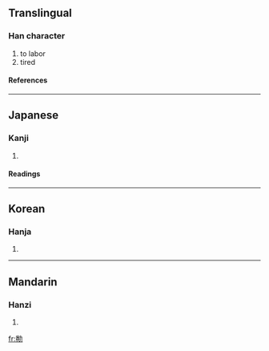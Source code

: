 ==Translingual==
===Han character===
{{Han char|rad=力|as=08|sn=10|four=|canj=火山大尸 (FUKS)}}
# to labor
# tired
====References====
{{Han ref|kx=0147.390|dkj=02366|dj=0333.040|hdz=10373.090|uh=52CC|ud=21196}}
----


==Japanese==
===Kanji===
{{ja-kanji|grade=|rs=力08}}
# {{defn|Japanese}} 
====Readings====
{{ja-readings|on=[[けん]] (ken), [[かん]] (kan), [[げん]] (gen)|kun=[[つとめる]] (tsutomeru), [[うむ]] (umu)}}
----
==Korean==
===Hanja===
{{ko-hanja|hangeul=권|rv=gwon|mr=kwŏn}}
# {{defn|Korean}}
----
==Mandarin==
===Hanzi===
{{cmn-hanzi|pin=juàn (juan4)|wg=chüan<sup>4</sup>}}
# {{defn|Mandarin}}

[[fr:勌]]